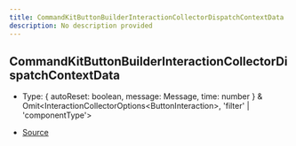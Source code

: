 ```yaml
---
title: CommandKitButtonBuilderInteractionCollectorDispatchContextData
description: No description provided
---
```


## CommandKitButtonBuilderInteractionCollectorDispatchContextData

- Type: \{
  autoReset: boolean,
  message: Message,
  time: number
} & Omit\<InteractionCollectorOptions\<ButtonInteraction>, 'filter' \| 'componentType'>

- [Source](https://github.com/underctrl-io/commandkit/blob/d276a8377813631933aebfa66545130a52f7a7cb/packages/commandkit/src/components/ButtonKit.ts#L23)
